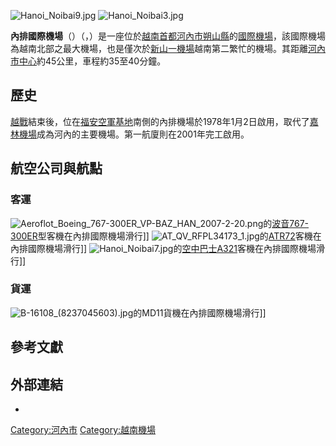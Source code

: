 {{noteTA
|G1 = Airport
|G2 = Toponym
|G3 = Unit
}}
{{Infobox airport
| name          = 內排國際機場
| nativename    = <small>{{lang|vi|Sân bay quốc tế Nội Bài}}<br/>{{lang|en|Noi Bai International Airport}}</small>
| image         = Noi Bai International Airport Terminal 2 Night View.JPG
| image-width   = 250
| caption       = 內排國際機場大廈
| IATA          = HAN
| ICAO          = VVNB
| type          = 軍民合用
| operator      = 越南北部民用航空局
| city-served   = [[河內市|河內市]]
| location      = {{VNM}}[[河內市|河內市]][[朔山縣|朔山縣]]
| opened        = {{start date|1978|1|2}}
| closed        = <!-- {{end date|YYYY|MM|DD}} -->
| hub           = {{plainlist|
* [[越南航空|越南航空]]
* [[越捷航空|越捷航空]]
* [[越竹航空|越竹航空]]
* [[捷星太平洋航空|捷星太平洋航空]]
}}
| elevation-f   = 39
| metric-elev   = yes
| coordinates   = {{Coord|21|13|16|N|105|48|26|E|type:airport_region:VN|display=inline,title}}
| website       = {{URL|http://noibaiairport.vn/}}
| pushpin_map   = Vietnam
| pushpin_mapsize = 250
| pushpin_map_caption = 機場的位置
| pushpin_label = HAN/VVNB
| pushpin_label_position = left
| r1-number     = 11L/29R
| r1-length-m   = 3,200
| r1-surface    = 混凝土
| r2-number     = 11R/29L
| r2-length-m   = 3,800
| r2-surface    = 混凝土
| metric-rwy    = yes
| stat-year     = 2016
| stat1-header  = 客運量
| stat1-data    = 20,596,632 人次
| stat2-header  = 貨運量
| stat2-data    = 355,000 公噸
| stat3-header  = 起降架次
| stat3-data    = 100,846 架次
| footnotes     = 
}}
[[File:Hanoi_Noibai9.jpg|thumb]]
[[File:Hanoi_Noibai3.jpg|thumb]]

'''內排國際機場'''（{{airport codes|HAN|VVNB}}）（{{vie|qn=Sân bay Quốc tế Nội Bài|hn=𡓏𩙻國際內排}}，{{lang-en|'''Nội Bài International Airport'''}}）是一座位於[[越南|越南]][[首都|首都]][[河內市|河內市]][[朔山縣|朔山縣]]的[[國際機場|國際機場]]，該國際機場為越南北部之最大機場，也是僅次於[[新山一機場|新山一機場]]越南第二繁忙的機場。其距離[[河內|河內]][[中央商务区|市中心]]約45公里，車程約35至40分鐘。

== 歷史 ==
[[越戰|越戰]]結束後，位在[[福安空軍基地|福安空軍基地]]南側的內排機場於1978年1月2日啟用，取代了[[嘉林機場|嘉林機場]]成為河內的主要機場。第一航廈則在2001年完工啟用。

== 航空公司與航點 ==
=== 客運 ===
[[File:Aeroflot_Boeing_767-300ER_VP-BAZ_HAN_2007-2-20.png|thumb]]的[[波音767-300ER|波音767-300ER]]型客機在內排國際機場滑行]]
[[File:AT_QV_RFPL34173_1.jpg|thumb]]的[[ATR72|ATR72]]客機在內排國際機場滑行]]
[[File:Hanoi_Noibai7.jpg|thumb]]的[[空中巴士A321|空中巴士A321]]客機在內排國際機場滑行]]
{{Airport-dest-list
| {{flagicon|VNM}} [[越南航空|越南航空]]| '''國內：'''[[新山一国际机场|胡志明市]]、[[岘港国际机场|峴港]]、[[金兰国际机场|芽莊]]、[[芹苴國際機場|芹苴]]、[[莲姜机场|大叻]]、[[富国国际机场|富國島]]、[[邦美蜀机场|邦美蜀]]、[[波来古机场|波來古]]、[[茱莱机场|茱萊]]、[[奠边府机场|奠邊府]]、[[符牌国际机场|順化]]、[[绥和机场|綏和]]、[[荣市国际机场|榮市]]、[[符吉机场|歸仁]] <br> '''東亞：'''[[北京首都国际机场|北京/首都]]、[[上海浦东国际机场|上海/浦東]]、[[广州白云国际机场|廣州]]、[[成都双流国际机场|成都]]、[[海口美蘭國際機場|海口]]、[[深圳寶安國際機場|深圳]]、[[臺灣桃園國際機場|臺北/桃園]]、[[高雄國際機場|高雄]]、[[香港国际机场|香港]]、[[澳門國際機場|澳門]]<BR>'''東北亞：'''[[仁川國際機場|首爾/仁川]]、[[金海国际机场|釜山]]、[[成田国际机场|東京/成田]]、[[东京国际机场|東京/羽田]]、[[关西国际机场|大阪/關西]]、[[中部國際機場|名古屋/中部]]、[[福岡機場|福岡]]<BR>'''東南亞：'''[[瓦岱國際機場|永珍]]、[[琅勃拉邦國際機場|琅勃拉邦]]、[[金邊國際機場|金邊]]（經永珍）、[[暹粒-吴哥国际机场|暹粒]]（經琅勃拉邦）、[[素万那普机场|曼谷/蘇凡納布]]、[[吉隆坡国际机场|吉隆坡]]、[[新加坡樟宜机场|新加坡]]、[[仰光国际机场|仰光]]<BR>'''大洋洲：'''[[悉尼机场|雪梨]]<BR>'''歐洲：'''[[巴黎夏尔·戴高乐机场|巴黎/戴高樂]]、[[法兰克福机场|法蘭克福]]、[[伦敦希思罗机场|倫敦/希思罗]]、[[谢列梅捷沃国际机场|莫斯科/谢列梅捷沃]] 
| {{flagicon|VNM}} [[越南航空|越南航空]]<br>{{nowrap|<small>由[[越南服務航空|越南服務航空]]營運</small>}}| [[洞海機場|洞海]]、[[荣市国际机场|榮市]]、[[奠邊府機場|奠邊]] 
| {{nowrap|{{flagicon|VNM}} [[太平洋航空_(越南)|太平洋航空]]}} | [[莲姜机场|大叻]]、[[新山一国际机场|胡志明市]]、[[香港国际机场|香港]]、[[广州白云国际机场|廣州]] 
| {{flagicon|VNM}} [[越捷航空|越捷航空]]| [[新山一国际机场|胡志明市]]、[[岘港国际机场|峴港]]、[[金兰国际机场|芽莊]]、[[芹苴國際機場|芹苴]]、[[莲姜机场|大叻]]、[[富国国际机场|富國島]]、[[邦美蜀机场|邦美蜀]]、[[波来古机场|波來古]]、[[茱莱机场|茱萊]]、[[符牌國際機場|順化]]、[[綏和機場|綏和]]、[[符吉机场|歸仁]] <br> '''東南亞：'''[[暹粒-吴哥国际机场|暹粒]]、[[素万那普机场|曼谷/蘇凡納布]]、[[新加坡樟宜机场|新加坡]]、[[伍拉·賴國際機場|峇里島]]、[[仰光国际机场|仰光]]<BR>'''日韓：'''[[仁川國際機場|首爾/仁川]]、[[金海國際機場|釜山]]、[[成田国际机场|東京/成田]]、[[关西国际机场|大阪/關西]]<BR>'''臺灣：'''[[臺灣桃園國際機場|臺北/桃園]]、[[高雄國際機場|高雄]]、 [[臺中清泉崗機場|臺中]]<BR>'''南亞：'''[[英迪拉·甘地國際機場|新德里]]
| {{flagicon|VNM}} [[越竹航空|越竹航空]]| '''國內：'''[[新山一国际机场|胡志明市]]、[[岘港国际机场|峴港]]、[[金兰国际机场|芽莊]]、[[芹苴國際機場|芹苴]]、[[莲姜机场|大叻]]、[[富国国际机场|富國島]]、[[邦美蜀机场|邦美蜀]]、[[波来古机场|波來古]]、[[洞海機場|洞海]]、[[榮市國際機場|榮市]]、[[符吉机场|歸仁]]、[[綏和機場|綏和]]<BR>'''亞洲：'''[[高雄國際機場|高雄]]、[[仁川國際機場|首爾/仁川]]、[[臺灣桃園國際機場|臺北/桃園]]、[[成田国际机场|東京/成田]] 、[[高雄國際機場|高雄]] <BR>'''歐洲：'''[[法蘭克福機場|法蘭克福]]、[[倫敦希斯路機場|倫敦-希斯路]]<BR>'''包機：'''[[茨城機場|茨城]]、[[臺南機場|臺南]]
| {{flagicon|TWN}} [[中華航空|中華航空]]| [[臺灣桃園國際機場|臺北/桃園]] 
| {{flagicon|TWN}} [[長榮航空|長榮航空]]| [[臺灣桃園國際機場|臺北/桃園]] 
| {{flagicon|TWN}} [[華信航空|華信航空]]| [[臺中國際機場|臺中]] 
| {{flagicon|CHN}} [[中國国际航空|中國国际航空]]| [[北京首都國際機場|北京/首都]] 
| {{flagicon|CHN}} [[中國南方航空|中國南方航空]]| [[广州白云国际机场|廣州]]、[[長沙黃花國際機場|長沙]]、[[深圳寶安國際機場|深圳]] 
| {{flagicon|CHN}} [[中國东方航空|中國东方航空]]| [[昆明长水国际机场|昆明]]、[[南宁吴圩国际机场|南宁]] 
| {{flagicon|CHN}} [[深圳航空|深圳航空]]| [[深圳寶安国际机场|深圳]]、[[广州白云国际机场|廣州]] 
| {{flagicon|CHN}} [[重慶航空|重慶航空]]| [[重慶江北國際機場|重慶]]
| {{flagicon|CHN}} [[北部灣航空|北部灣航空]]| [[洛阳北郊机场|洛阳]]、[[南宁吴圩国际机场|南宁]] 
| {{flagicon|HKG}} [[國泰航空|國泰航空]]| [[香港国际机场|香港]] 
| {{flagicon|HKG}} [[香港航空|香港航空]]| [[香港国际机场|香港]] 
| {{flagicon|MAC}} [[澳門航空|澳門航空]]| [[澳門國際機場|澳門]] 
| {{flagicon|KOR}} [[大韓航空|大韓航空]]| [[仁川國際機場|首爾/仁川]] 
| {{flagicon|KOR}} [[韓亞航空|韓亞航空]]| [[仁川國際機場|首爾/仁川]] 
| {{flagicon|KOR}} [[濟州航空|濟州航空]]| [[仁川國際機場|首爾/仁川]] 
| {{flagicon|KOR}} [[易斯達航空|易斯達航空]]| [[仁川國際機場|首爾/仁川]] 
| {{flagicon|KOR}} [[德威航空|德威航空]]| [[仁川國際機場|首爾/仁川]]、[[金海國際機場|釜山]]、[[大邱國際機場|大邱]]
| {{flagicon|KOR}} [[真航空|真航空]]| [[仁川國際機場|首爾/仁川]] 
| {{flagicon|KOR}} [[釜山航空|釜山航空]]| [[金海國際機場|釜山]] 
| {{flagicon|KOR}} [[首爾航空|首爾航空]]| [[仁川國際機場|首爾/仁川]] 
| {{flagicon|KOR}} [[江原航空|江原航空]]| [[襄陽國際機場|襄陽]] 
| {{flagicon|JPN}} [[日本航空|日本航空]]| [[成田国际机场|東京/成田]] 
| {{flagicon|JPN}} [[全日本空輸|全日本空輸]]| [[東京國際機場|東京/成田]] 
| {{flagicon|LAO}} [[寮國航空|寮國航空]]| [[瓦岱國際機場|永珍]]、[[琅勃拉邦國際機場|琅勃拉邦]]
| {{flagicon|MYS}} [[馬來西亞航空|馬來西亞航空]]| [[吉隆坡国际机场|吉隆坡]] 
| {{flagicon|MYS}} [[亞洲航空|亞洲航空]]| [[吉隆坡国际机场|吉隆坡]] 
| {{flagicon|MYS}} [[马印航空|马印航空]]| [[吉隆坡国际机场|吉隆坡]] 
| {{nowrap|{{flagicon|PHL}} [[菲律賓航空|菲律賓航空]]}} | [[尼诺伊·阿基诺国际机场|馬尼拉]] 
| {{nowrap|{{flagicon|PHL}} [[宿霧太平洋航空|宿霧太平洋航空]]}} | [[尼诺伊·阿基诺国际机场|馬尼拉]] 
| {{flagicon|THA}} [[泰國微笑航空|泰國微笑航空]]| [[素万那普机场|曼谷/蘇凡納布]] 
| {{flagicon|THA}} [[泰國亞洲航空|泰國亞洲航空]]| [[廊曼国际机场|曼谷/廊曼]]、[[清邁國際機場|清邁]] 
| {{flagicon|THA}} [[泰國獅子航空|泰國獅子航空]]| [[廊曼国际机场|曼谷/廊曼]] 
| {{flagicon|SGP}} [[新加坡航空|新加坡航空]]| [[新加坡樟宜机场|新加坡]] 
| {{flagicon|SGP}} [[酷航|酷航]]| [[新加坡樟宜机场|新加坡]] 
| {{flagicon|SGP}} [[勝安航空|勝安航空]]| [[新加坡樟宜机场|新加坡]] 
| {{flagicon|IND}} [[靛藍航空|靛藍航空]]| [[內塔吉·蘇巴斯·錢德拉·鮑斯國際機場|加爾各答]]
| {{flagicon|RUS}} [[俄羅斯航空|俄羅斯航空]]| [[谢列梅捷沃国际机场|莫斯科/謝列梅傑沃]] 
| {{flagicon|TUR}} [[土耳其航空|土耳其航空]]| [[伊斯坦堡国际机场|伊斯坦堡]] 
| {{flagicon|ARE}} [[阿联酋航空|阿联酋航空]]| [[杜拜国际机场|杜拜]] 
| {{flagicon|QAT}} [[卡塔尔航空|卡塔尔航空]]| [[哈马德国际机场|多哈]] 
}}

=== 貨運 ===
[[File:B-16108_(8237045603).jpg|thumb]]的MD11貨機在內排國際機場滑行]]
{{Airport-dest-list
|[[立榮航空|立榮航空]]| [[洛杉磯|洛杉磯]]、[[迦納|迦納]]
|{{flagicon|HKG}}[[國泰航空|國泰航空]]| [[香港國際機場|香港]]、[[新加坡樟宜机场|新加坡]]、[[沙阿贾拉勒国际机场|達卡]]、[[檳城國際機場|檳城]]
|{{flagicon|KOR}}[[大韓航空|大韓航空]]| [[仁川國際機場|首爾/仁川]]、[[納沃伊國際機場|納沃伊]]、[[沙阿贾拉勒国际机场|達卡]]
|{{flagicon|QAT}}[[卡達航空|卡達航空]]| [[哈马德国际机场|杜哈]]
|{{flagicon|TWN}}[[中華航空|中華航空]]| [[新加坡樟宜机场|新加坡]]、[[臺灣桃園國際機場|臺北/桃園]]
|{{flagicon|TWN}}[[長榮航空|長榮航空]]| [[法兰克福机场|法蘭克福]]、[[素万那普机场|曼谷/蘇凡納布]]、[[新加坡樟宜机场|新加坡]]
|{{flagicon|TUR}}[[土耳其航空|土耳其航空]]| [[阿塔圖克國際機場|伊斯坦布爾/阿塔圖克]]、[[伊玛目霍梅尼国际机场|艾哈邁達巴德]]
|{{flagicon|ARE}}[[阿提哈德航空|阿提哈德航空]]| [[贾特拉帕蒂·希瓦吉国际机场|孟買]]、[[阿布扎比國際機場|阿布達比]]
|{{flagicon|ARE}}[[阿聯酋航空|阿聯酋航空]]| [[阿勒馬克圖姆國際機場|杜拜/傑貝阿里]]
|{{flagicon|USA}}[[聯邦快遞|聯邦快遞]]| [[新山一國際機場|胡志明市]]、[[广州白云国际机场|廣州]]
}}

== 參考文獻 ==
{{REFLIST}}

== 外部連結 ==
*{{Official website|http://noibaiairport.vn/}}{{vi}}{{en}}
{{commonscat|Noi Bai International Airport|position=left}}
{{越南機場}}
{{Hanoi Tourism}}
{{Portal bar|東南亞|越南|航空}}

[[Category:河內市|Category:河內市]]
[[Category:越南機場|Category:越南機場]]